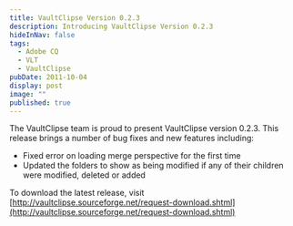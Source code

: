 ```yaml
---
title: VaultClipse Version 0.2.3
description: Introducing VaultClipse Version 0.2.3
hideInNav: false
tags:
  - Adobe CQ
  - VLT
  - VaultClipse
pubDate: 2011-10-04
display: post
image: ""
published: true
---
```


The VaultClipse team is proud to present VaultClipse version 0.2.3\. This release brings a number of bug fixes and new features including:

* Fixed error on loading merge perspective for the first time
* Updated the folders to show as being modified if any of their children were modified, deleted or added

To download the latest release, visit [http://vaultclipse.sourceforge.net/request-download.shtml](http://vaultclipse.sourceforge.net/request-download.shtml)
